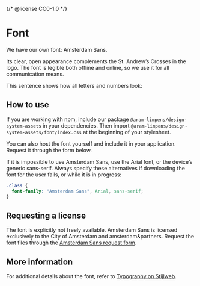 {/* @license CC0-1.0 */}


<Meta title="Brand/Assets/Font" />

# Font

We have our own font: Amsterdam Sans.

Its clear, open appearance complements the St. Andrew’s Crosses in the logo.
The font is legible both offline and online, so we use it for all communication means.

This sentence shows how all letters and numbers look:

<Typeset
  fontFamily="Amsterdam Sans, Arial, sans-serif"
  fontSizes={[20]}
  fontWeight={400}
  sampleText="Jouw typograaf biedt mij zulke exquise schreven 012345689"
/>

## How to use

If you are working with npm, include our package `@aram-limpens/design-system-assets` in your dependencies.
Then import `@aram-limpens/design-system-assets/font/index.css` at the beginning of your stylesheet.

You can also host the font yourself and include it in your application.
Request it through the form below.

If it is impossible to use Amsterdam Sans, use the Arial font, or the device’s generic sans-serif.
Always specify these alternatives if downloading the font for the user fails, or while it is in progress:

```css
.class {
  font-family: "Amsterdam Sans", Arial, sans-serif;
}
```

## Requesting a license

The font is explicitly not freely available.
Amsterdam Sans is licensed exclusively to the City of Amsterdam and amsterdam&partners.
Request the font files through the [Amsterdam Sans request form](https://formulier.amsterdam.nl/thema/huisstijl/amsterdam-sans-aanvragen).

## More information

For additional details about the font, refer to [Typography on Stijlweb](https://amsterdam.nl/stijlweb/basiselementen/typografie/).
